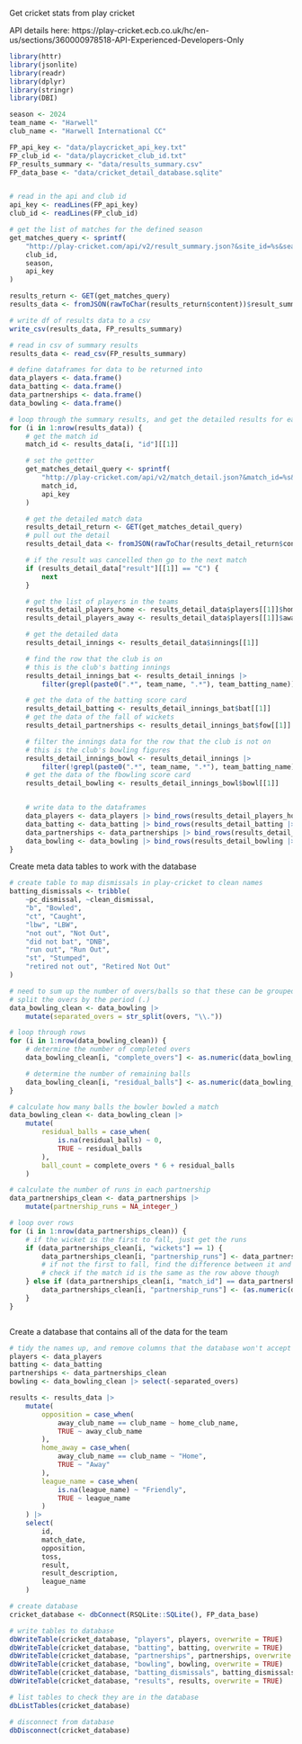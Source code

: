 Get cricket stats from play cricket

API details here: https://play-cricket.ecb.co.uk/hc/en-us/sections/360000978518-API-Experienced-Developers-Only

```r
library(httr)
library(jsonlite)
library(readr)
library(dplyr)
library(stringr)
library(DBI)

```

```r
season <- 2024
team_name <- "Harwell"
club_name <- "Harwell International CC"


```


```r
FP_api_key <- "data/playcricket_api_key.txt"
FP_club_id <- "data/playcricket_club_id.txt"
FP_results_summary <- "data/results_summary.csv"
FP_data_base <- "data/cricket_detail_database.sqlite"



```


```r
# read in the api and club id
api_key <- readLines(FP_api_key)
club_id <- readLines(FP_club_id)

# get the list of matches for the defined season
get_matches_query <- sprintf(
    "http://play-cricket.com/api/v2/result_summary.json?&site_id=%s&season=%s&api_token=%s",
    club_id,
    season,
    api_key
)

results_return <- GET(get_matches_query)
results_data <- fromJSON(rawToChar(results_return$content))$result_summary

# write df of results data to a csv
write_csv(results_data, FP_results_summary)


```


```r

# read in csv of summary results
results_data <- read_csv(FP_results_summary)

# define dataframes for data to be returned into
data_players <- data.frame()
data_batting <- data.frame()
data_partnerships <- data.frame()
data_bowling <- data.frame()

# loop through the summary results, and get the detailed results for each match
for (i in 1:nrow(results_data)) {
    # get the match id
    match_id <- results_data[i, "id"][[1]]

    # set the gettter
    get_matches_detail_query <- sprintf(
        "http://play-cricket.com/api/v2/match_detail.json?&match_id=%s&api_token=%s",
        match_id,
        api_key
    )

    # get the detailed match data
    results_detail_return <- GET(get_matches_detail_query)
    # pull out the detail
    results_detail_data <- fromJSON(rawToChar(results_detail_return$content))$match_details

    # if the result was cancelled then go to the next match
    if (results_detail_data["result"][[1]] == "C") {
        next
    }

    # get the list of players in the teams
    results_detail_players_home <- results_detail_data$players[[1]]$home_team[[1]]
    results_detail_players_away <- results_detail_data$players[[1]]$away_team[[1]]

    # get the detailed data
    results_detail_innings <- results_detail_data$innings[[1]]

    # find the row that the club is on
    # this is the club's batting innings
    results_detail_innings_bat <- results_detail_innings |>
        filter(grepl(paste0(".*", team_name, ".*"), team_batting_name))

    # get the data of the batting score card
    results_detail_batting <- results_detail_innings_bat$bat[[1]]
    # get the data of the fall of wickets
    results_detail_partnerships <- results_detail_innings_bat$fow[[1]]

    # filter the innings data for the row that the club is not on
    # this is the club's bowling figures
    results_detail_innings_bowl <- results_detail_innings |>
        filter(!grepl(paste0(".*", team_name, ".*"), team_batting_name))
    # get the data of the fbowling score card
    results_detail_bowling <- results_detail_innings_bowl$bowl[[1]]


    # write data to the dataframes
    data_players <- data_players |> bind_rows(results_detail_players_home |> mutate(match_id = match_id))
    data_batting <- data_batting |> bind_rows(results_detail_batting |> mutate(match_id = match_id))
    data_partnerships <- data_partnerships |> bind_rows(results_detail_partnerships |> mutate(match_id = match_id))
    data_bowling <- data_bowling |> bind_rows(results_detail_bowling |> mutate(match_id = match_id))
}

```


Create meta data tables to work with the database
```r

# create table to map dismissals in play-cricket to clean names
batting_dismissals <- tribble(
    ~pc_dismissal, ~clean_dismissal,
    "b", "Bowled",
    "ct", "Caught",
    "lbw", "LBW",
    "not out", "Not Out",
    "did not bat", "DNB",
    "run out", "Run Out",
    "st", "Stumped",
    "retired not out", "Retired Not Out"
)

# need to sum up the number of overs/balls so that these can be grouped later
# split the overs by the period (.)
data_bowling_clean <- data_bowling |>
    mutate(separated_overs = str_split(overs, "\\."))

# loop through rows
for (i in 1:nrow(data_bowling_clean)) {
    # determine the number of completed overs
    data_bowling_clean[i, "complete_overs"] <- as.numeric(data_bowling_clean$separated_overs[[i]][1])

    # determine the number of remaining balls
    data_bowling_clean[i, "residual_balls"] <- as.numeric(data_bowling_clean$separated_overs[[i]][2])
}

# calculate how many balls the bowler bowled a match
data_bowling_clean <- data_bowling_clean |>
    mutate(
        residual_balls = case_when(
            is.na(residual_balls) ~ 0,
            TRUE ~ residual_balls
        ),
        ball_count = complete_overs * 6 + residual_balls
    )

# calculate the number of runs in each partnership
data_partnerships_clean <- data_partnerships |>
    mutate(partnership_runs = NA_integer_)

# loop over rows
for (i in 1:nrow(data_partnerships_clean)) {
    # if the wicket is the first to fall, just get the runs
    if (data_partnerships_clean[i, "wickets"] == 1) {
        data_partnerships_clean[i, "partnership_runs"] <- data_partnerships_clean[i, "runs"]
        # if not the first to fall, find the difference between it and the run above,
        # check if the match id is the same as the row above though
    } else if (data_partnerships_clean[i, "match_id"] == data_partnerships_clean[i - 1, "match_id"]) {
        data_partnerships_clean[i, "partnership_runs"] <- (as.numeric(data_partnerships_clean[i, "runs"]) - as.numeric(data_partnerships_clean[i - 1, "runs"]))
    }
}



```

Create a database that contains all of the data for the team
```r

# tidy the names up, and remove columns that the database won't accept
players <- data_players
batting <- data_batting
partnerships <- data_partnerships_clean
bowling <- data_bowling_clean |> select(-separated_overs)

results <- results_data |>
    mutate(
        opposition = case_when(
            away_club_name == club_name ~ home_club_name,
            TRUE ~ away_club_name
        ),
        home_away = case_when(
            away_club_name == club_name ~ "Home",
            TRUE ~ "Away"
        ),
        league_name = case_when(
            is.na(league_name) ~ "Friendly",
            TRUE ~ league_name
        )
    ) |>
    select(
        id,
        match_date,
        opposition,
        toss,
        result,
        result_description,
        league_name
    )

# create database
cricket_database <- dbConnect(RSQLite::SQLite(), FP_data_base)

# write tables to database
dbWriteTable(cricket_database, "players", players, overwrite = TRUE)
dbWriteTable(cricket_database, "batting", batting, overwrite = TRUE)
dbWriteTable(cricket_database, "partnerships", partnerships, overwrite = TRUE)
dbWriteTable(cricket_database, "bowling", bowling, overwrite = TRUE)
dbWriteTable(cricket_database, "batting_dismissals", batting_dismissals, overwrite = TRUE)
dbWriteTable(cricket_database, "results", results, overwrite = TRUE)

# list tables to check they are in the database
dbListTables(cricket_database)

# disconnect from database
dbDisconnect(cricket_database)




```